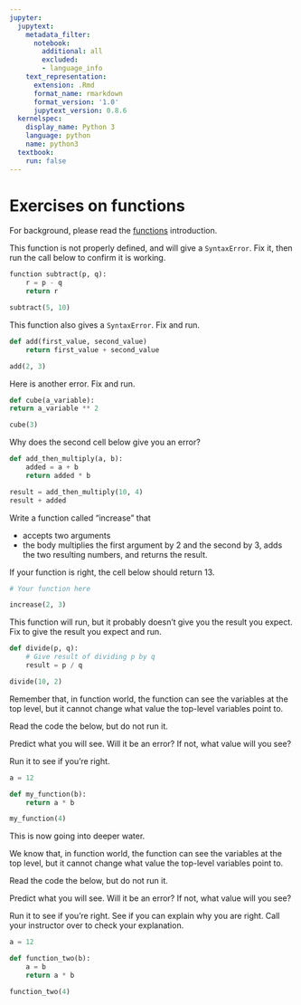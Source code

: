 ```yaml
---
jupyter:
  jupytext:
    metadata_filter:
      notebook:
        additional: all
        excluded:
        - language_info
    text_representation:
      extension: .Rmd
      format_name: rmarkdown
      format_version: '1.0'
      jupytext_version: 0.8.6
  kernelspec:
    display_name: Python 3
    language: python
    name: python3
  textbook:
    run: false
---
```


# Exercises on functions

For background, please read the [functions](../07/functions) introduction.


This function is not properly defined, and will give a `SyntaxError`.  Fix it, then run the call below to confirm it is working.

```python
function subtract(p, q):
    r = p - q
    return r
```

```python
subtract(5, 10)
```

This function also gives a `SyntaxError`. Fix and run.

```python
def add(first_value, second_value)
    return first_value + second_value
```

```python
add(2, 3)
```

Here is another error.  Fix and run.

```python
def cube(a_variable):
return a_variable ** 2
```

```python
cube(3)
```

Why does the second cell below give you an error?

```python
def add_then_multiply(a, b):
    added = a + b
    return added * b
```

```python
result = add_then_multiply(10, 4)
result + added
```

Write a function called "increase" that

* accepts two arguments
* the body multiplies the first argument by 2 and the second by 3, adds the two resulting numbers, and returns the result.

If your function is right, the cell below should return 13.

```python
# Your function here
```

```python
increase(2, 3)
```

This function will run, but it probably doesn't give you the result you expect.  Fix to give the result you expect and run.

```python
def divide(p, q):
    # Give result of dividing p by q
    result = p / q
```

```python
divide(10, 2)
```

Remember that, in function world, the function can see the variables
at the top level, but it cannot change what value the top-level
variables point to.

Read the code the below, but do not run it.

Predict what you will see.  Will it be an error?  If not, what value will you see?  

Run it to see if you're right.

```python
a = 12

def my_function(b):
    return a * b

my_function(4)
```

This is now going into deeper water.

We know that, in function world, the function can see the variables at the top level, but it cannot change what value the top-level variables point to.

Read the code the below, but do not run it.

Predict what you will see.  Will it be an error?  If not, what value will you see?

Run it to see if you're right.  See if you can explain why you are right.  Call your instructor over to check your explanation.

```python
a = 12

def function_two(b):
    a = b
    return a * b

function_two(4)
```
